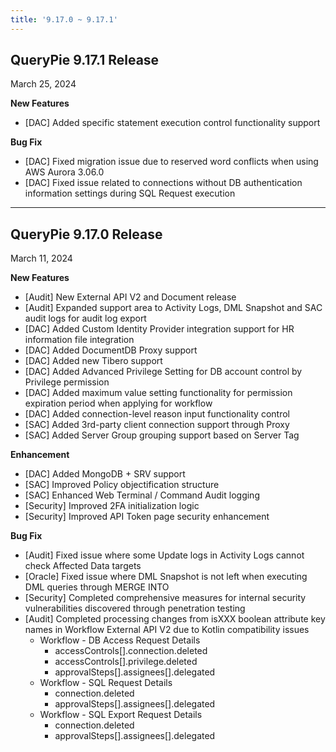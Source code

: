 ```yaml
---
title: '9.17.0 ~ 9.17.1'
---
```


## QueryPie 9.17.1 Release

March 25, 2024


**New Features**

* [DAC] Added specific statement execution control functionality support

**Bug Fix**

* [DAC] Fixed migration issue due to reserved word conflicts when using AWS Aurora 3.06.0
* [DAC] Fixed issue related to connections without DB authentication information settings during SQL Request execution


---

## QueryPie 9.17.0 Release

March 11, 2024


**New Features**

* [Audit] New External API V2 and Document release
* [Audit] Expanded support area to Activity Logs, DML Snapshot and SAC audit logs for audit log export
* [DAC] Added Custom Identity Provider integration support for HR information file integration
* [DAC] Added DocumentDB Proxy support
* [DAC] Added new Tibero support
* [DAC] Added Advanced Privilege Setting for DB account control by Privilege permission
* [DAC] Added maximum value setting functionality for permission expiration period when applying for workflow
* [DAC] Added connection-level reason input functionality control
* [SAC] Added 3rd-party client connection support through Proxy
* [SAC] Added Server Group grouping support based on Server Tag


**Enhancement**

* [DAC] Added MongoDB + SRV support
* [SAC] Improved Policy objectification structure
* [SAC] Enhanced Web Terminal / Command Audit logging
* [Security] Improved 2FA initialization logic
* [Security] Improved API Token page security enhancement


**Bug Fix**

* [Audit] Fixed issue where some Update logs in Activity Logs cannot check Affected Data targets
* [Oracle] Fixed issue where DML Snapshot is not left when executing DML queries through MERGE INTO
* [Security] Completed comprehensive measures for internal security vulnerabilities discovered through penetration testing
* [Audit] Completed processing changes from isXXX boolean attribute key names in Workflow External API V2 due to Kotlin compatibility issues
    * Workflow - DB Access Request Details
        * accessControls[].connection.deleted
        * accessControls[].privilege.deleted
        * approvalSteps[].assignees[].delegated
    * Workflow - SQL Request Details
        * connection.deleted
        * approvalSteps[].assignees[].delegated
    * Workflow - SQL Export Request Details
        * connection.deleted
        * approvalSteps[].assignees[].delegated


